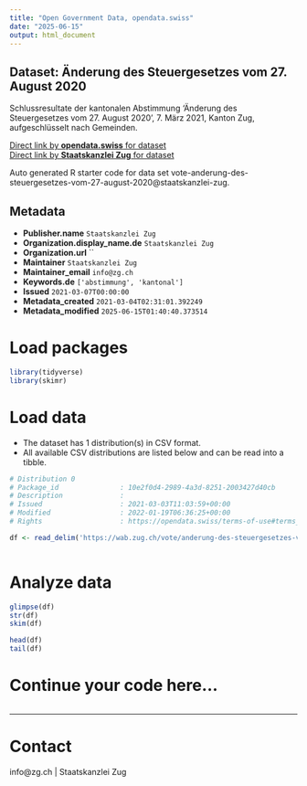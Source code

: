 ```yaml
---
title: "Open Government Data, opendata.swiss"
date: "2025-06-15"
output: html_document
---
```


## Dataset: Änderung des Steuergesetzes vom 27. August 2020

Schlussresultate der kantonalen Abstimmung 'Änderung des Steuergesetzes vom 27. August 2020', 7. März 2021, Kanton Zug, aufgeschlüsselt nach Gemeinden.

[Direct link by **opendata.swiss** for dataset](https://opendata.swiss/de/dataset/anderung-des-steuergesetzes-vom-27-august-2020)<br>
[Direct link by **Staatskanzlei Zug** for dataset](https://wab.zug.ch/vote/anderung-des-steuergesetzes-vom-27-august-2020/data)

Auto generated R starter code for data set vote-anderung-des-steuergesetzes-vom-27-august-2020@staatskanzlei-zug.

## Metadata

- **Publisher.name** `Staatskanzlei Zug`
- **Organization.display_name.de** `Staatskanzlei Zug`
- **Organization.url** ``
- **Maintainer** `Staatskanzlei Zug`
- **Maintainer_email** `info@zg.ch`
- **Keywords.de** `['abstimmung', 'kantonal']`
- **Issued** `2021-03-07T00:00:00`
- **Metadata_created** `2021-03-04T02:31:01.392249`
- **Metadata_modified** `2025-06-15T01:40:40.373514`


# Load packages

```r

library(tidyverse)
library(skimr)

```

# Load data

-   The dataset has 1 distribution(s) in CSV format.
-   All available CSV distributions are listed below and can be read into a tibble.

```r

# Distribution 0
# Package_id               : 10e2f0d4-2989-4a3d-8251-2003427d40cb
# Description              : 
# Issued                   : 2021-03-03T11:03:59+00:00
# Modified                 : 2022-01-19T06:36:25+00:00
# Rights                   : https://opendata.swiss/terms-of-use#terms_by

df <- read_delim('https://wab.zug.ch/vote/anderung-des-steuergesetzes-vom-27-august-2020/data-csv')



```

# Analyze data

```r

glimpse(df)
str(df)
skim(df)

head(df)
tail(df)

```

# Continue your code here...

```r

```

------------------------------------------------------------------------

# Contact

info@zg.ch | Staatskanzlei Zug
